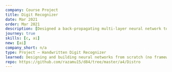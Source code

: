 ---
company: Course Project
title: Digit Recognizer
date: Mar 2021
order: Mar 2021
description: [Designed a back-propagating multi-layer neural network to classify handwritten digits between 0 and 9, Implemented and trained the neural network in C with the MNIST dataset to achieve a 95% success rate]
journey: true
skills: [c, ai]
new: [ai]
company_short: n/a
type: Project – Handwritten Digit Recognizer
learned: Designing and building neural networks from scratch (no frameworks) in C
repo: https://github.com/razamu15/d84/tree/master/a4/Distro
---
